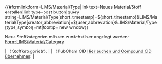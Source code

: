 <noinclude>
{{Helper/Docu/FormTemplate}}

<div class=dynamic-page-form-link>{{#formlink:form=LIMS/Material/Type|link text=Neues Material/Stoff erstellen|link type=post button|query string=LIMS/Material/Type[short_timestamp]=${short_timestamp}&LIMS/Material/Type[creator_abbreviation]=${user_abbreviation}&LIMS/Material/Type[type_symbol]=mt|tooltip=|new window}}</div>

</noinclude><includeonly>
Neue Stoffkategorien müssen zunächst hier angelegt werden: [[Form:LIMS/Material/Category]]
{{{info|page name=Material:<LIMS/Material/Type[short_timestamp]>-<LIMS/Material/Type[creator_abbreviation]>-<unique number;start=0001>-<LIMS/Material/Type[type_symbol]>}}}
<div id="wikiPreview" style="display: none; padding-bottom: 25px; margin-bottom: 25px; border-bottom: 1px solid #AAAAAA;"></div>
{{{for template|LIMS/Material/Type}}}
{{LIMS/Form/Common/Header}}
|-
! Stoffkategorie(n): 
| {{{field|category|input type=tokens|values from concept=LIMS/Material/Category|delimiter=;|required}}} 
|-
! PubChem CID [https://pubchem.ncbi.nlm.nih.gov/ Hier suchen und Compound CID übernehmen]: 
| {{{field|pubchem cid}}} 
{{LIMS/Form/Common/Footer}}
</includeonly>
